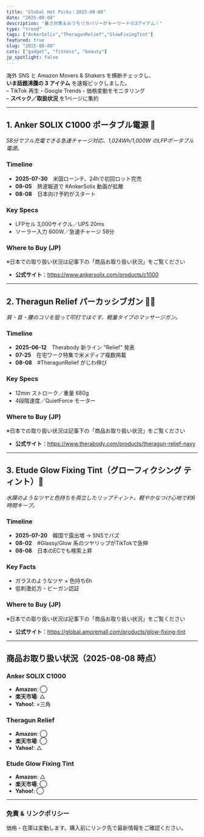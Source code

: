 ```yaml
---
title: "Global Hot Picks｜2025-08-08"
date: "2025-08-08"
description: "暑さ対策＆おうちリカバリーがキーワードの3アイテム！"
type: "trend"
tags: ["AnkerSolix","TheragunRelief","GlowFixingTint"]
featured: true
slug: "2025-08-08"
cats: ["gadget", "fitness", "beauty"]
jp_spotlight: false
---
```


海外 SNS と Amazon Movers & Shakers を横断チェックし、  
**いま話題沸騰の 3 アイテム** を速報ピックしました。  
– TikTok 再生・Google Trends・価格変動をモニタリング  
– **スペック／取扱状況** を1ページに集約

---

## 1. Anker **SOLIX C1000** ポータブル電源 🔋
_58分でフル充電できる急速チャージ対応、1,024Wh/1,000W のLFPポータブル電源。_

### Timeline  
- **2025-07-30**　米国ローンチ、24hで初回ロット完売  
- **08-05**　熱波報道で #AnkerSolix 動画が拡散  
- **08-08**　日本向け予約がスタート

### Key Specs  
- LFPセル 3,000サイクル／UPS 20ms  
- ソーラー入力 600W／急速チャージ 58分

### Where to Buy (JP)  
※日本での取り扱い状況は記事下の「商品お取り扱い状況」をご覧ください  
- **公式サイト**：<https://www.ankersolix.com/products/c1000>

---

## 2. **Theragun Relief** パーカッシブガン 💆‍♂️
_肩・首・腰のコリを狙って叩打でほぐす、軽量タイプのマッサージガン。_

### Timeline  
- **2025-06-12**　Therabody 新ライン "Relief" 発表  
- **07-25**　在宅ワーク特集で米メディア複数掲載  
- **08-08**　#TheragunRelief がじわ伸び

### Key Specs  
- 12mm ストローク／重量 680g  
- 4段階速度／QuietForce モーター

### Where to Buy (JP)  
※日本での取り扱い状況は記事下の「商品お取り扱い状況」をご覧ください  
- **公式サイト**：<https://www.therabody.com/products/theragun-relief-navy>

---

## 3. Etude **Glow Fixing Tint**（グローフィクシング ティント）💄
_水膜のようなツヤと色持ちを両立したリップティント。軽やかなつけ心地で約6時間キープ。_

### Timeline  
- **2025-07-20**　韓国で露出増 → SNSでバズ  
- **08-02**　#Glassy/Glow 系のツヤリップがTikTokで急伸  
- **08-08**　日本のECでも検索上昇

### Key Facts  
- ガラスのようなツヤ × 色持ち6h  
- 低刺激処方・ビーガン認証

### Where to Buy (JP)  
※日本での取り扱い状況は記事下の「商品お取り扱い状況」をご覧ください  
- **公式サイト**：<https://global.amoremall.com/products/glow-fixing-tint>

---

## 商品お取り扱い状況（2025-08-08 時点）

### Anker SOLIX C1000  
- **Amazon**: ◯  
- **楽天市場**: △  
- **Yahoo!**: ×三角 

### Theragun Relief  
- **Amazon**: ◯  
- **楽天市場**: ◯  
- **Yahoo!**: △  

### Etude Glow Fixing Tint  
- **Amazon**: △  
- **楽天市場**: ◯  
- **Yahoo!**: ◯  

---

### 免責 & リンクポリシー  
価格・在庫は変動します。購入前にリンク先で最新情報をご確認ください。 